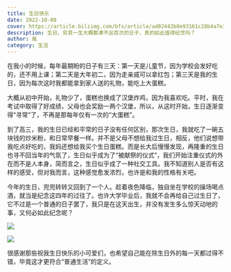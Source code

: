 ```yaml
---
title: 生日快乐
date: 2022-10-08
cover: https://article.biliimg.com/bfs/article/ad82442b0e93161c28b4a7e3a1bc6b3ca5305247.jpg@500w.webp
description: 生日，穷其一生大概都凑不出百次的日子，真的如此值得纪念吗？
author: 胤
category: 生活
---
```


在我小的时候，每年最期盼的日子有三天：第一天是儿童节，因为学校会发好吃的，还不用上课；第二天是大年初二，因为走亲戚可以拿红包；第三天是我的生日，因为每次这时我都能拿到家人送的礼物，能吃上大蛋糕。

大概从初中开始，礼物少了，蛋糕也换成了汉堡炸鸡，因为我喜欢吃。平时，我在考试中取得了好成绩，父母也会奖励一两个汉堡，所以，从这时开始，生日逐渐变得“寻常”了，不再是那每年仅有一次的“大蛋糕”。

到了高三，我的生日已经和平常的日子没有任何区别，那次生日，我就吃了一碗五块钱的炒米粉，和日常早餐一样。并不是父母不想给我过生日，相反，他们说想带我吃点好吃的，我妈还想给我买个生日蛋糕。而是长大后慢慢发现，再隆重的生日也寻不回当年的气氛了，生日似乎成为了“被献祭的仪式”，我们开始注重仪式的外在而不是人本身，简而言之，生日似乎成了一种社交工具。我不知道别人是否有这样的感受，但对我而言，这种感觉愈发浓烈，也许是和我的性格有关吧。

今年的生日，兜兜转转又回到了一个人。趁着夜色降临，独自坐在学校的操场喝点酒，就当是纪念这四年的过往了。也许大学毕业后，我就不会再给自己过生日了，它不过是一个普通的日子罢了，我只是在这天出生，并没有发生多么惊天动地的事，又何必如此纪念呢？

![](https://article.biliimg.com/bfs/article/3a8ffbe4130743fa353253f177cd5d948bd940af.jpg@800w_400h_1c.webp)

![](https://article.biliimg.com/bfs/article/105f4b2b35e636044921d7e29d76c690a4566ced.jpg@800w_400h_1c.webp)

很感谢那些祝我生日快乐的小可爱们，也希望自己能在除生日外的每一天都过得不错，毕竟这才更符合“普通生活”的定义。
